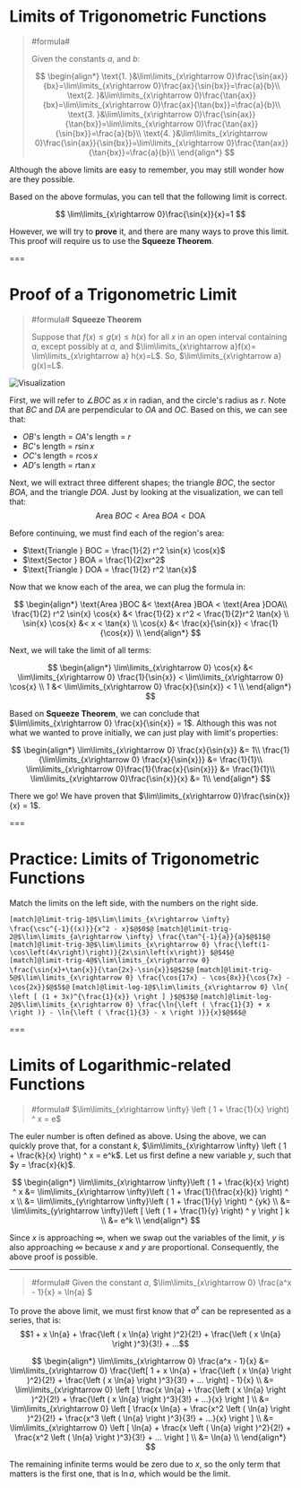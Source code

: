 # Limits of Trigonometric Functions

> #formula#
>
> Given the constants $a$, and $b$:
>
> $$
> \begin{align*}
> \text{1. }&\lim\limits_{x\rightarrow 0}\frac{\sin{ax}}{bx}=\lim\limits_{x\rightarrow 0}\frac{ax}{\sin{bx}}=\frac{a}{b}\\
> \text{2. }&\lim\limits_{x\rightarrow 0}\frac{\tan{ax}}{bx}=\lim\limits_{x\rightarrow 0}\frac{ax}{\tan{bx}}=\frac{a}{b}\\
> \text{3. }&\lim\limits_{x\rightarrow 0}\frac{\sin{ax}}{\tan{bx}}=\lim\limits_{x\rightarrow 0}\frac{\tan{ax}}{\sin{bx}}=\frac{a}{b}\\
> \text{4. }&\lim\limits_{x\rightarrow 0}\frac{\sin{ax}}{\sin{bx}}=\lim\limits_{x\rightarrow 0}\frac{\tan{ax}}{\tan{bx}}=\frac{a}{b}\\ \end{align*}
> $$

Although the above limits are easy to remember, you may still wonder how are they possible.

Based on the above formulas, you can tell that the following limit is correct.

$$
\lim\limits_{x\rightarrow 0}\frac{\sin{x}}{x}=1
$$

However, we will try to **prove** it, and there are many ways to prove this limit. This proof will require us to use the **Squeeze Theorem**.

===

# Proof of a Trigonometric Limit

> #formula#
> **Squeeze Theorem**
>
> Suppose that $f(x) ≤ g(x) ≤ h(x)$ for all $x$ in an open interval containing $a$, except possibly at $a$, and $\lim\limits_{x\rightarrow a}f(x)= \lim\limits_{x\rightarrow a} h(x)=L$. So, $\lim\limits_{x\rightarrow a} g(x)=L$.

![Visualization](/materials/squeeze_theorem_proof.png "Visualization")

First, we will refer to $\angle BOC$ as $x$ in radian, and the circle's radius as $r$. Note that $BC$ and $DA$ are perpendicular to $OA$ and $OC$. Based on this, we can see that:

-   $OB$'s length = $OA$'s length = $r$
-   $BC$'s length = $r \sin{x}$
-   $OC$'s length = $r \cos{x}$
-   $AD$'s length = $r \tan{x}$

Next, we will extract three different shapes; the triangle $BOC$, the sector $BOA$, and the triangle $DOA$. Just by looking at the visualization, we can tell that:
$$ \text{Area }BOC \lt \text{Area }BOA \lt \text{DOA} $$

Before continuing, we must find each of the region's area:

-   $\text{Triangle } BOC = \frac{1}{2} r^2 \sin{x} \cos{x}$
-   $\text{Sector } BOA = \frac{1}{2}xr^2$
-   $\text{Triangle } DOA = \frac{1}{2} r^2 \tan{x}$

Now that we know each of the area, we can plug the formula in:

$$
\begin{align*}
\text{Area }BOC &<  \text{Area }BOA < \text{Area }DOA\\
\frac{1}{2} r^2 \sin{x} \cos{x} &< \frac{1}{2} x r^2 < \frac{1}{2}r^2 \tan{x} \\
\sin{x} \cos{x} &< x < \tan{x} \\
\cos{x} &< \frac{x}{\sin{x}} < \frac{1}{\cos{x}} \\
\end{align*}
$$

Next, we will take the limit of all terms:

$$
\begin{align*}
\lim\limits_{x\rightarrow 0} \cos{x} &< \lim\limits_{x\rightarrow 0} \frac{1}{\sin{x}} < \lim\limits_{x\rightarrow 0} \cos{x} \\
1 &< \lim\limits_{x\rightarrow 0} \frac{x}{\sin{x}} < 1 \\
\end{align*}
$$

Based on **Squeeze Theorem**, we can conclude that $\lim\limits_{x\rightarrow 0} \frac{x}{\sin{x}} = 1$. Although this was not what we wanted to prove initially, we can just play with limit's properties:

$$
\begin{align*}
\lim\limits_{x\rightarrow 0} \frac{x}{\sin{x}} &= 1\\
\frac{1}{\lim\limits_{x\rightarrow 0} \frac{x}{\sin{x}}} &= \frac{1}{1}\\
\lim\limits_{x\rightarrow 0}\frac{1}{\frac{x}{\sin{x}}} &= \frac{1}{1}\\
\lim\limits_{x\rightarrow 0}\frac{\sin{x}}{x} &= 1\\
\end{align*}
$$

There we go! We have proven that $\lim\limits_{x\rightarrow 0}\frac{\sin{x}}{x} = 1$.

===

# Practice: Limits of Trigonometric Functions

Match the limits on the left side, with the numbers on the right side.

`[match]@limit-trig-1@$\lim\limits_{x\rightarrow \infty} \frac{\csc^{-1}{(x)}}{x^2 - x}$@$0$@`
`[match]@limit-trig-2@$\lim\limits_{a\rightarrow \infty} \frac{\tan^{-1}{a}}{a}$@$1$@`
`[match]@limit-trig-3@$\lim\limits_{x\rightarrow 0} \frac{\left(1-\cos\left(4x\right)\right)}{2x\sin\left(x\right)} $@$4$@`
`[match]@limit-trig-4@$\lim\limits_{x\rightarrow 0} \frac{\sin{x}+\tan{x}}{\tan{2x}-\sin{x}}$@$2$@`
`[match]@limit-trig-5@$\lim\limits_{x\rightarrow 0} \frac{\cos{17x} - \cos{8x}}{\cos{7x} - \cos{2x}}$@$5$@`
`[match]@limit-log-1@$\lim\limits_{x\rightarrow 0} \ln{ \left [ (1 + 3x)^{\frac{1}{x}} \right ] }$@$3$@`
`[match]@limit-log-2@$\lim\limits_{x\rightarrow 0} \frac{\ln{\left ( \frac{1}{3} + x \right )} - \ln{\left ( \frac{1}{3} - x \right )}}{x}$@$6$@`

===

# Limits of Logarithmic-related Functions

> #formula# $\lim\limits_{x\rightarrow \infty} \left ( 1 + \frac{1}{x} \right) ^ x = e$

The euler number is often defined as above. Using the above, we can quickly prove that, for a constant $k$, $\lim\limits_{x\rightarrow \infty} \left ( 1 + \frac{k}{x} \right) ^ x = e^k$.
Let us first define a new variable $y$, such that $y = \frac{x}{k}$.

$$
\begin{align*}
\lim\limits_{x\rightarrow \infty}\left ( 1 + \frac{k}{x} \right) ^ x
&= \lim\limits_{x\rightarrow \infty}\left ( 1 + \frac{1}{\frac{x}{k}} \right) ^ x \\
&= \lim\limits_{y\rightarrow \infty}\left ( 1 + \frac{1}{y} \right) ^ {yk} \\
&= \lim\limits_{y\rightarrow \infty}\left [ \left ( 1 + \frac{1}{y} \right) ^ y \right ] k \\
&= e^k \\
\end{align*}
$$

Since $x$ is approaching $\infty$, when we swap out the variables of the limit, $y$ is also approaching $\infty$ because $x$ and $y$ are proportional. Consequently, the above proof is possible.

---

> #formula# Given the constant $a$, $\lim\limits\_{x\rightarrow 0} \frac{a^x - 1}{x} = \ln{a} $

To prove the above limit, we must first know that $a^x$ can be represented as a series, that is:  
$$1 + x \ln{a} + \frac{\left ( x \ln{a} \right )^2}{2!} + \frac{\left ( x \ln{a} \right )^3}{3!} + ...$$

$$
\begin{align*}
\lim\limits_{x\rightarrow 0} \frac{a^x - 1}{x}
&= \lim\limits_{x\rightarrow 0} \frac{\left[ 1 + x \ln{a} + \frac{\left ( x \ln{a} \right )^2}{2!} + \frac{\left ( x \ln{a} \right )^3}{3!} + ... \right] - 1}{x} \\
&= \lim\limits_{x\rightarrow 0} \left [ \frac{x \ln{a} + \frac{\left ( x \ln{a} \right )^2}{2!} + \frac{\left ( x \ln{a} \right )^3}{3!} + ...}{x} \right ] \\
&= \lim\limits_{x\rightarrow 0} \left [ \frac{x \ln{a} + \frac{x^2 \left ( \ln{a} \right )^2}{2!} + \frac{x^3 \left ( \ln{a} \right )^3}{3!} + ...}{x} \right ] \\
&= \lim\limits_{x\rightarrow 0} \left [ \ln{a} + \frac{x \left ( \ln{a} \right )^2}{2!} + \frac{x^2 \left ( \ln{a} \right )^3}{3!} + ... \right ] \\
&= \ln{a} \\
\end{align*}
$$

The remaining infinite terms would be zero due to $x$, so the only term that matters is the first one, that is $\ln{a}$, which would be the limit.
